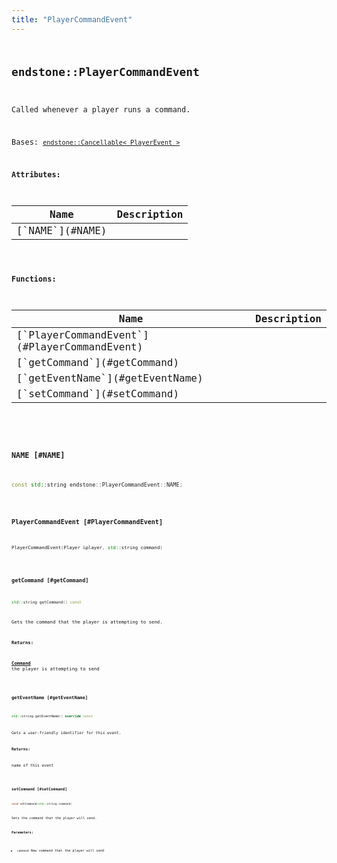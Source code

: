 ```yaml
---
title: "PlayerCommandEvent"
---
```


## <code className="doc-symbol doc-symbol-class"/> endstone::PlayerCommandEvent

Called whenever a player runs a command.


Bases: [`endstone::Cancellable< PlayerEvent >`](cancellable)









**Attributes:**

<table>
<thead>
   <tr>
      <th>Name</th>
      <th>Description</th>
   </tr>
</thead>
<tbody>
<tr key="classendstone_1_1_player_command_event_1a847453583d9293cfc93634b9e75ac377">
    <td>[`NAME`](#NAME)</td>
    <td></td>
</tr>
</tbody>
</table>






**Functions:**

<table>
<thead>
   <tr>
      <th>Name</th>
      <th>Description</th>
   </tr>
</thead>
<tbody>
<tr key="classendstone_1_1_player_command_event_1aab55ef626bb9b1d60352ce8d56c8703a">
    <td>[`PlayerCommandEvent`](#PlayerCommandEvent)</td>
    <td></td>
</tr>
<tr key="classendstone_1_1_player_command_event_1a4096e979a5e327ddecdd9328f087d57b">
    <td>[`getCommand`](#getCommand)</td>
    <td></td>
</tr>
<tr key="classendstone_1_1_player_command_event_1a64066f629ce1473239141c71c1177010">
    <td>[`getEventName`](#getEventName)</td>
    <td></td>
</tr>
<tr key="classendstone_1_1_player_command_event_1a6d2c4a174ce786fc8a1cd6cd8f9ca7c5">
    <td>[`setCommand`](#setCommand)</td>
    <td></td>
</tr>
</tbody>
</table>

### <code className="doc-symbol doc-symbol-variable"/> NAME [#NAME]

```cpp
const std::string endstone::PlayerCommandEvent::NAME;
```
### <code className="doc-symbol doc-symbol-function"/> PlayerCommandEvent [#PlayerCommandEvent]

```cpp
PlayerCommandEvent(Player &player, std::string command)
```
### <code className="doc-symbol doc-symbol-function"/> getCommand [#getCommand]

```cpp
std::string getCommand() const
```


Gets the command that the player is attempting to send.




**Returns:**

[**Command**](classendstone_1_1_command.md) the player is attempting to send 





        
### <code className="doc-symbol doc-symbol-function"/> getEventName [#getEventName]

```cpp
std::string getEventName() override const
```


Gets a user-friendly identifier for this event.




**Returns:**

name of this event 





        
### <code className="doc-symbol doc-symbol-function"/> setCommand [#setCommand]

```cpp
void setCommand(std::string command)
```


Sets the command that the player will send.




**Parameters:**


* `command` New command that the player will send 




        